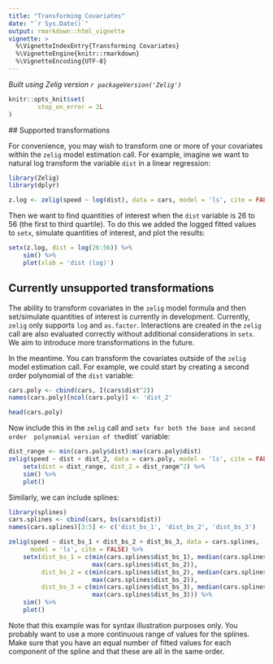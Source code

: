```yaml
---
title: "Transforming Covariates"
date: "`r Sys.Date()`"
output: rmarkdown::html_vignette
vignette: >
  %\VignetteIndexEntry{Transforming Covariates}
  %\VignetteEngine{knitr::rmarkdown}
  %\VignetteEncoding{UTF-8}
---
```


*Built using Zelig version `r packageVersion('Zelig')`*

```r
knitr::opts_knit$set(
        stop_on_error = 2L
)
```

## Supported transformations

For convenience, you may wish to transform one or more of your covariates within the `zelig` model estimation call. For example, imagine we want to natural log transform the variable `dist` in a linear regression:

```r
library(Zelig)
library(dplyr)

z.log <- zelig(speed ~ log(dist), data = cars, model = 'ls', cite = FALSE)
```

Then we want to find quantities of interest when the `dist` variable is 26 to
56 (the first to third quartile). To do this we added the logged fitted values 
to `setx`, simulate quantities of interest, and plot the results:

```r
setx(z.log, dist = log(26:56)) %>%
    sim() %>%
    plot(xlab = 'dist (log)') 
```

## Currently unsupported transformations

The ability to transform covariates in the `zelig` model formula and then set/simulate 
quantities of interest is currently in development. Currently, `zelig` only supports `log` and `as.factor`. 
Interactions are created in the `zelig` call are also evaluated correctly without additional considerations
in `setx`. We aim to introduce more transformations in the future. 

In the meantime. You can transform the covariates outside of the `zelig` model estimation call.
For example, we could start by creating a second order polynomial of the `dist`
variable:

```r
cars.poly <- cbind(cars, I(cars$dist^2))
names(cars.poly)[ncol(cars.poly)] <- 'dist_2'

head(cars.poly)
```

Now include this in the `zelig` call and `setx for both the base and second order 
polynomial version of the `dist` variable:

```r
dist_range <- min(cars.poly$dist):max(cars.poly$dist)
zelig(speed ~ dist + dist_2, data = cars.poly, model = 'ls', cite = FALSE) %>%
    setx(dist = dist_range, dist_2 = dist_range^2) %>%
    sim() %>%
    plot()
```

Similarly, we can include splines:

```r
library(splines)
cars.splines <- cbind(cars, bs(cars$dist))
names(cars.splines)[3:5] <- c('dist_bs_1', 'dist_bs_2', 'dist_bs_3')

zelig(speed ~ dist_bs_1 + dist_bs_2 + dist_bs_3, data = cars.splines, 
      model = 'ls', cite = FALSE) %>%
    setx(dist_bs_1 = c(min(cars.splines$dist_bs_1), median(cars.splines$dist_bs_1), 
                       max(cars.splines$dist_bs_2)),
         dist_bs_2 = c(min(cars.splines$dist_bs_2), median(cars.splines$dist_bs_2), 
                       max(cars.splines$dist_bs_2)),
         dist_bs_3 = c(min(cars.splines$dist_bs_3), median(cars.splines$dist_bs_3), 
                       max(cars.splines$dist_bs_3))) %>%
    sim() %>%
    plot()
```

Note that this example was for syntax illustration purposes only. You probably want to use a more continuous range of values for the splines. Make sure that you have an equal number of fitted values for each component of the spline and that these are all in the same order.  

